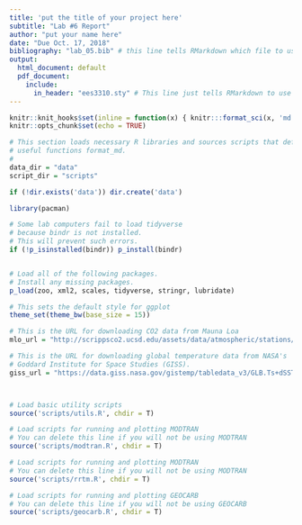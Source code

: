 ```yaml
---
title: 'put the title of your project here'
subtitle: "Lab #6 Report"
author: "put your name here"
date: "Due Oct. 17, 2018"
bibliography: "lab_05.bib" # this line tells RMarkdown which file to use for the bibliography
output: 
  html_document: default
  pdf_document:
    include:
      in_header: "ees3310.sty" # This line just tells RMarkdown to use a style file to format the PDF file with Times Roman font.
---
```

```r
knitr::knit_hooks$set(inline = function(x) { knitr:::format_sci(x, 'md')})
knitr::opts_chunk$set(echo = TRUE)

# This section loads necessary R libraries and sources scripts that define 
# useful functions format_md.
# 
data_dir = "data"
script_dir = "scripts"

if (!dir.exists('data')) dir.create('data')

library(pacman)

# Some lab computers fail to load tidyverse
# because bindr is not installed.
# This will prevent such errors.
if (!p_isinstalled(bindr)) p_install(bindr)


# Load all of the following packages.
# Install any missing packages.
p_load(zoo, xml2, scales, tidyverse, stringr, lubridate)

# This sets the default style for ggplot
theme_set(theme_bw(base_size = 15))

# This is the URL for downloading CO2 data from Mauna Loa
mlo_url = "http://scrippsco2.ucsd.edu/assets/data/atmospheric/stations/in_situ_co2/monthly/monthly_in_situ_co2_mlo.csv"

# This is the URL for downloading global temperature data from NASA's
# Goddard Institute for Space Studies (GISS).
giss_url = "https://data.giss.nasa.gov/gistemp/tabledata_v3/GLB.Ts+dSST.csv"



# Load basic utility scripts
source('scripts/utils.R', chdir = T)

# Load scripts for running and plotting MODTRAN
# You can delete this line if you will not be using MODTRAN
source('scripts/modtran.R', chdir = T)

# Load scripts for running and plotting MODTRAN
# You can delete this line if you will not be using MODTRAN
source('scripts/rrtm.R', chdir = T)

# Load scripts for running and plotting GEOCARB
# You can delete this line if you will not be using GEOCARB
source('scripts/geocarb.R', chdir = T)
```
